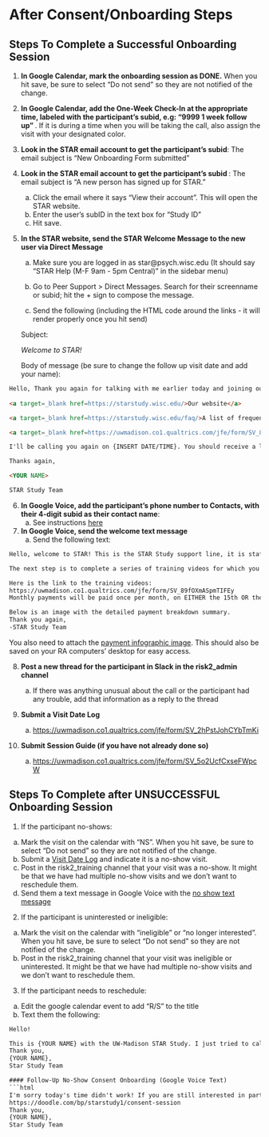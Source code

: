 # After Consent/Onboarding Steps {#sec-after_onboarding_steps}

## Steps To Complete a Successful Onboarding Session

1. **In Google Calendar, mark the onboarding session as DONE.** When you hit save, be sure to select "Do not send" so they are not notified of the change.

2.  **In Google Calendar, add the One-Week Check-In at the appropriate time, labeled with the participant's subid, e.g: "9999 1 week follow up" **. If it is during a time when you will be taking the call, also assign the visit with your designated color.

3.  **Look in the STAR email account to get the participant's subid**: The email subject is "New Onboarding Form submitted"

4.  **Look in the STAR email account to get the participant's subid **: The email subject is "A new person has signed up for STAR." 
    a. Click the email where it says "View their account". This will open the STAR website.
    b. Enter the user's subID in the text box for "Study ID"
    c. Hit save.

5.  **In the STAR website, send the STAR Welcome Message to the new user via Direct Message**
    
    a. Make sure you are logged in as star@psych.wisc.edu (It should say "STAR Help (M-F 9am - 5pm Central)" in the sidebar menu)
    
    b. Go to Peer Support > Direct Messages. Search for their screenname or subid; hit the + sign to compose the message.

    b. Send the following (including the HTML code around the links - it will render properly once you hit send)
    
    Subject: 
    
    *Welcome to STAR!*
    
    Body of message (be sure to change the follow up visit date and add your name):

```html
Hello, Thank you again for talking with me earlier today and joining our study. Here are some links that might be helpful as you get started.
    
<a target=_blank href=https://starstudy.wisc.edu/>Our website</a>

<a target=_blank href=https://starstudy.wisc.edu/faq/>A list of frequently asked questions about the payment, the app, and the study</a>

<a target=_blank href=https://uwmadison.co1.qualtrics.com/jfe/form/SV_89fOXmASpmTIFEy>The STAR training video survey (this is the same link I texted you)</a>

I'll be calling you again on {INSERT DATE/TIME}. You should receive a letter in the mail from us with your payment card and instructions on how to get paid. You can reply to this message or call (608) 571-3810 if you have any questions before our call.

Thanks again,

<YOUR NAME>

STAR Study Team
```

6.  **In Google Voice, add the participant's phone number to Contacts, with their 4-digit subid as their contact name**:
    a. See instructions [here](google_voice.qmd){target="_blank"}
    
7. **In Google Voice, send the welcome text message**
    a. Send the following text:

```html
Hello, welcome to STAR! This is the STAR Study support line, it is staffed Mon-Fri 9am to 5pm Central (Chicago) time. You can save this number in your contacts as STAR Study Support and direct any questions about the study or participation to this line.

The next step is to complete a series of training videos for which you will be paid $20. They will take about 35 minutes to complete and you can do this any time in the next week.

Here is the link to the training videos:
https://uwmadison.co1.qualtrics.com/jfe/form/SV_89fOXmASpmTIFEy
Monthly payments will be paid once per month, on EITHER the 15th OR the 30th, depending on your enrollment date. If the payment date falls on a weekend or bank holiday, it will be paid the following Monday/following business day. Payments will be deposited by 5 PM CST on the day of payment.

Below is an image with the detailed payment breakdown summary.
Thank you again,
-STAR Study Team
```    


You also need to attach the [payment infographic image](images\monthly_payment_detail_infographic.png){target="_blank"}. This should also be saved on your RA computers' desktop for easy access. 

8. **Post a new thread for the participant in Slack in the risk2_admin channel**    
    a. If there was anything unusual about the call or the participant had any trouble, add that information as a reply to the thread

9.  **Submit a Visit Date Log**

    a.  <https://uwmadison.co1.qualtrics.com/jfe/form/SV_2hPstJohCYbTmKi>{target="_blank"}
    
10. **Submit Session Guide (if you have not already done so)**

    a.  <https://uwmadison.co1.qualtrics.com/jfe/form/SV_5o2UcfCxseFWpcW>{target="_blank"}


## Steps To Complete after UNSUCCESSFUL Onboarding Session

1. If the participant no-shows:
  a. Mark the visit on the calendar with "NS". When you hit save, be sure to select "Do not send" so they are not notified of the change.
  b. Submit a [Visit Date Log](https://uwmadison.co1.qualtrics.com/jfe/form/SV_2hPstJohCYbTmKi){target="_blank"} and indicate it is a no-show visit.
  c. Post in the risk2_training channel that your visit was a no-show. It might be that we have had multiple no-show visits and we don't want to reschedule them.
  d. Send them a text message in Google Voice with the [no show text message](no_show_texts.qmd){target="_blank"}
  
2. If the participant is uninterested or ineligible:
  a. Mark the visit on the calendar with "ineligible" or "no longer interested". When you hit save, be sure to select "Do not send" so they are not notified of the change.
  b. Post in the risk2_training channel that your visit was ineligible or uninterested. It might be that we have had multiple no-show visits and we don't want to reschedule them.
  
3. If the participant needs to reschedule:
  a. Edit the google calendar event to add "R/S" to the title
  b. Text them the following:
  
  ```html
Hello!  

This is {YOUR NAME} with the UW-Madison STAR Study. I just tried to call for your scheduled consent and onboarding session, but I'm afraid I was unable to reach you. Is now still a good time? The call should take about 30 minutes, and you will receive $20 if you choose to participate.
Thank you,
{YOUR NAME},
Star Study Team

#### Follow-Up No-Show Consent Onboarding (Google Voice Text)
```html
I'm sorry today's time didn't work! If you are still interested in participating in the STAR Study, please select a new date and time to complete this phone session at
https://doodle.com/bp/starstudy1/consent-session  
Thank you,
{YOUR NAME},
Star Study Team
```

